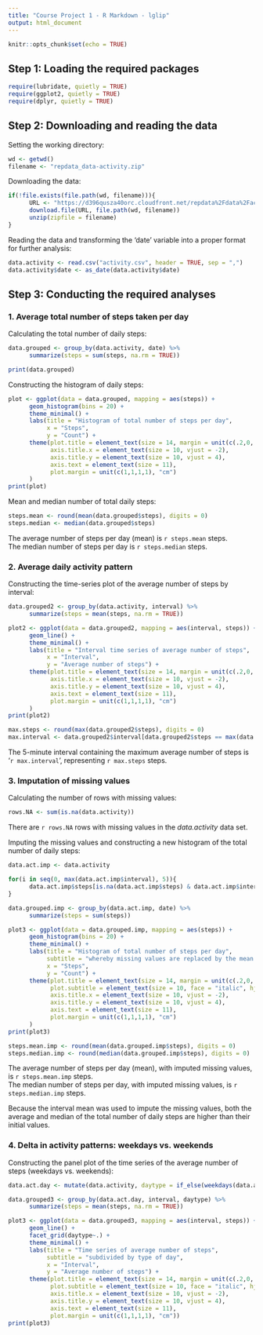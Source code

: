 ```yaml
---
title: "Course Project 1 - R Markdown - lglip"
output: html_document
---
```


```r
knitr::opts_chunk$set(echo = TRUE)
```

## Step 1: Loading the required packages

```r
require(lubridate, quietly = TRUE)
require(ggplot2, quietly = TRUE)
require(dplyr, quietly = TRUE)
```

## Step 2: Downloading and reading the data

Setting the working directory:
```r
wd <- getwd()
filename <- "repdata_data-activity.zip"
```

Downloading the data:
```r
if(!file.exists(file.path(wd, filename))){
      URL <- "https://d396qusza40orc.cloudfront.net/repdata%2Fdata%2Factivity.zip"
      download.file(URL, file.path(wd, filename))
      unzip(zipfile = filename)
}
```

Reading the data and transforming the 'date' variable into a proper format for further analysis:
```r
data.activity <- read.csv("activity.csv", header = TRUE, sep = ",")
data.activity$date <- as_date(data.activity$date)
```

## Step 3: Conducting the required analyses
### 1. Average total number of steps taken per day

Calculating the total number of daily steps:
```r
data.grouped <- group_by(data.activity, date) %>%
      summarize(steps = sum(steps, na.rm = TRUE))

print(data.grouped)
```

Constructing the histogram of daily steps:
```r
plot <- ggplot(data = data.grouped, mapping = aes(steps)) +
      geom_histogram(bins = 20) +
      theme_minimal() +
      labs(title = "Histogram of total number of steps per day",
           x = "Steps",
           y = "Count") +
      theme(plot.title = element_text(size = 14, margin = unit(c(.2,0,.2,0), "cm"), hjust = .5),
            axis.title.x = element_text(size = 10, vjust = -2),
            axis.title.y = element_text(size = 10, vjust = 4),
            axis.text = element_text(size = 11),
            plot.margin = unit(c(1,1,1,1), "cm")
      )
print(plot)
```

Mean and median number of total daily steps:
```r
steps.mean <- round(mean(data.grouped$steps), digits = 0)
steps.median <- median(data.grouped$steps)
```
The average number of steps per day (mean) is `r steps.mean` steps.  
The median number of steps per day is `r steps.median` steps.

### 2. Average daily activity pattern

Constructing the time-series plot of the average number of steps by interval:
```r
data.grouped2 <- group_by(data.activity, interval) %>%
      summarize(steps = mean(steps, na.rm = TRUE))

plot2 <- ggplot(data = data.grouped2, mapping = aes(interval, steps)) +
      geom_line() +
      theme_minimal() +
      labs(title = "Interval time series of average number of steps",
           x = "Interval",
           y = "Average number of steps") +
      theme(plot.title = element_text(size = 14, margin = unit(c(.2,0,.2,0), "cm"), hjust = .5),
            axis.title.x = element_text(size = 10, vjust = -2),
            axis.title.y = element_text(size = 10, vjust = 4),
            axis.text = element_text(size = 11),
            plot.margin = unit(c(1,1,1,1), "cm")
      )
print(plot2)

max.steps <- round(max(data.grouped2$steps), digits = 0)
max.interval <- data.grouped2$interval[data.grouped2$steps == max(data.grouped2$steps)]
```

The 5-minute interval containing the maximum average number of steps is '`r max.interval`', representing `r max.steps` steps.

### 3. Imputation of missing values

Calculating the number of rows with missing values:
```r
rows.NA <- sum(is.na(data.activity))
```
There are `r rows.NA` rows with missing values in the *data.activity* data set.  

Imputing the missing values and constructing a new histogram of the total number of daily steps:
``` r
data.act.imp <- data.activity

for(i in seq(0, max(data.act.imp$interval), 5)){
      data.act.imp$steps[is.na(data.act.imp$steps) & data.act.imp$interval == i] <- mean(data.act.imp$steps[data.act.imp$interval == i], na.rm = TRUE)
}

data.grouped.imp <- group_by(data.act.imp, date) %>%
      summarize(steps = sum(steps))

plot3 <- ggplot(data = data.grouped.imp, mapping = aes(steps)) +
      geom_histogram(bins = 20) +
      theme_minimal() +
      labs(title = "Histogram of total number of steps per day",
           subtitle = "whereby missing values are replaced by the mean of the respective interval",
           x = "Steps",
           y = "Count") +
      theme(plot.title = element_text(size = 14, margin = unit(c(.2,0,.2,0), "cm"), hjust = .5),
            plot.subtitle = element_text(size = 10, face = "italic", hjust = .5),
            axis.title.x = element_text(size = 10, vjust = -2),
            axis.title.y = element_text(size = 10, vjust = 4),
            axis.text = element_text(size = 11),
            plot.margin = unit(c(1,1,1,1), "cm")
      )
print(plot3)

steps.mean.imp <- round(mean(data.grouped.imp$steps), digits = 0)
steps.median.imp <- round(median(data.grouped.imp$steps), digits = 0)
```

The average number of steps per day (mean), with imputed missing values, is `r steps.mean.imp` steps.  
The median number of steps per day, with imputed missing values, is `r steps.median.imp` steps.  

Because the interval mean was used to impute the missing values, both the average and median of the total number of daily steps are higher than their initial values.

### 4. Delta in activity patterns: weekdays vs. weekends

Constructing the panel plot of the time series of the average number of steps (weekdays vs. weekends):
```r
data.act.day <- mutate(data.activity, daytype = if_else(weekdays(data.activity$date) %in% c("Saturday", "Sunday"), "Weekend", "Weekday"))

data.grouped3 <- group_by(data.act.day, interval, daytype) %>%
      summarize(steps = mean(steps, na.rm = TRUE))

plot3 <- ggplot(data = data.grouped3, mapping = aes(interval, steps)) +
      geom_line() +
      facet_grid(daytype~.) +
      theme_minimal() +
      labs(title = "Time series of average number of steps",
           subtitle = "subdivided by type of day",
           x = "Interval",
           y = "Average number of steps") +
      theme(plot.title = element_text(size = 14, margin = unit(c(.2,0,.2,0), "cm"), hjust = .5),
            plot.subtitle = element_text(size = 10, face = "italic", hjust = .5),
            axis.title.x = element_text(size = 10, vjust = -2),
            axis.title.y = element_text(size = 10, vjust = 4),
            axis.text = element_text(size = 11),
            plot.margin = unit(c(1,1,1,1), "cm"))
print(plot3)
```
